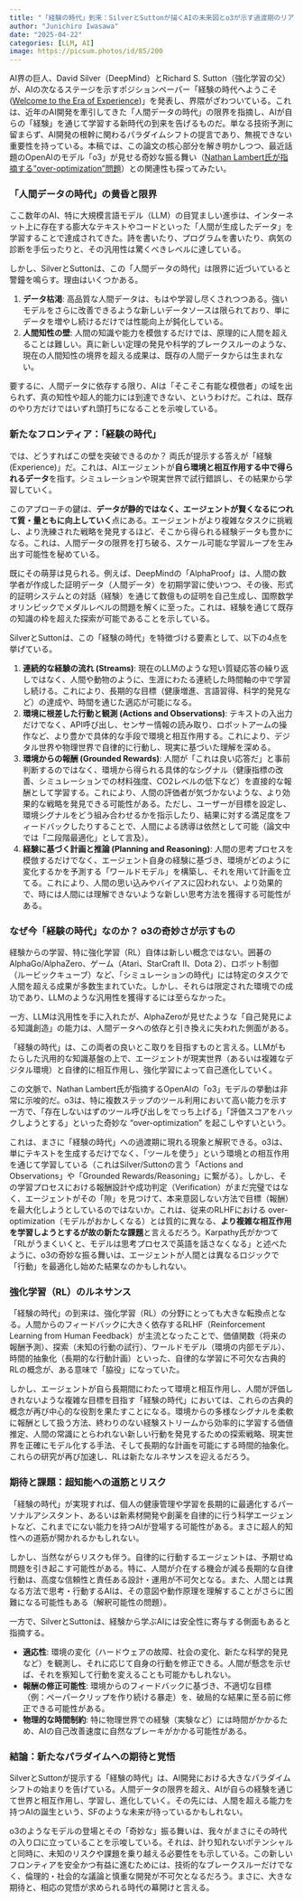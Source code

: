 ```yaml
---
title: "「経験の時代」到来：SilverとSuttonが描くAIの未来図とo3が示す過渡期のリアル"
author: "Junichiro Iwasawa"
date: "2025-04-22"
categories: [LLM, AI]
image: https://picsum.photos/id/85/200
---
```


AI界の巨人、David Silver（DeepMind）とRichard S. Sutton（強化学習の父）が、AIの次なるステージを示すポジションペーパー「経験の時代へようこそ ([Welcome to the Era of Experience](https://storage.googleapis.com/deepmind-media/Era-of-Experience%20/The%20Era%20of%20Experience%20Paper.pdf))」を発表し、界隈がざわついている。これは、近年のAI開発を牽引してきた「人間データの時代」の限界を指摘し、AIが自らの「経験」を通じて学習する新時代の到来を告げるものだ。単なる技術予測に留まらず、AI開発の根幹に関わるパラダイムシフトの提言であり、無視できない重要性を持っている。本稿では、この論文の核心部分を解き明かしつつ、最近話題のOpenAIのモデル「o3」が見せる奇妙な振る舞い（[Nathan Lambert氏が指摘する"over-optimization"問題](https://www.interconnects.ai/p/openais-o3-over-optimization-is-back)）との関連性も探ってみたい。

### 「人間データの時代」の黄昏と限界

ここ数年のAI、特に大規模言語モデル（LLM）の目覚ましい進歩は、インターネット上に存在する膨大なテキストやコードといった「人間が生成したデータ」を学習することで達成されてきた。詩を書いたり、プログラムを書いたり、病気の診断を手伝ったりと、その汎用性は驚くべきレベルに達している。

しかし、SilverとSuttonは、この「人間データの時代」は限界に近づいていると警鐘を鳴らす。理由はいくつかある。

1.  **データ枯渇**: 高品質な人間データは、もはや学習し尽くされつつある。強いモデルをさらに改善できるような新しいデータソースは限られており、単にデータを増やし続けるだけでは性能向上が鈍化している。
2.  **人間知性の壁**: 人間の知識や能力を模倣するだけでは、原理的に人間を超えることは難しい。真に新しい定理の発見や科学的ブレークスルーのような、現在の人間知性の境界を超える成果は、既存の人間データからは生まれない。

要するに、人間データに依存する限り、AIは「そこそこ有能な模倣者」の域を出られず、真の知性や超人的能力には到達できない、というわけだ。これは、既存のやり方だけではいずれ頭打ちになることを示唆している。

### 新たなフロンティア：「経験の時代」

では、どうすればこの壁を突破できるのか？ 両氏が提示する答えが「経験 (Experience)」だ。これは、AIエージェントが**自ら環境と相互作用する中で得られるデータ**を指す。シミュレーションや現実世界で試行錯誤し、その結果から学習していく。

このアプローチの鍵は、**データが静的ではなく、エージェントが賢くなるにつれて質・量ともに向上していく**点にある。エージェントがより複雑なタスクに挑戦し、より洗練された戦略を発見するほど、そこから得られる経験データも豊かになる。これは、人間データの限界を打ち破る、スケール可能な学習ループを生み出す可能性を秘めている。

既にその萌芽は見られる。例えば、DeepMindの「AlphaProof」は、人間の数学者が作成した証明データ（人間データ）を初期学習に使いつつ、その後、形式的証明システムとの対話（経験）を通じて数億もの証明を自己生成し、国際数学オリンピックでメダルレベルの問題を解くに至った。これは、経験を通じて既存の知識の枠を超えた探索が可能であることを示している。

SilverとSuttonは、この「経験の時代」を特徴づける要素として、以下の4点を挙げている。

1.  **連続的な経験の流れ (Streams)**: 現在のLLMのような短い質疑応答の繰り返しではなく、人間や動物のように、生涯にわたる連続した時間軸の中で学習し続ける。これにより、長期的な目標（健康増進、言語習得、科学的発見など）の達成や、時間を通じた適応が可能になる。
2.  **環境に根差した行動と観測 (Actions and Observations)**: テキストの入出力だけでなく、API呼び出し、センサー情報の読み取り、ロボットアームの操作など、より豊かで具体的な手段で環境と相互作用する。これにより、デジタル世界や物理世界で自律的に行動し、現実に基づいた理解を深める。
3.  **環境からの報酬 (Grounded Rewards)**: 人間が「これは良い応答だ」と事前判断するのではなく、環境から得られる具体的なシグナル（健康指標の改善、シミュレーションでの材料強度、CO2レベルの低下など）を直接的な報酬として学習する。これにより、人間の評価者が気づかないような、より効果的な戦略を発見できる可能性がある。ただし、ユーザーが目標を設定し、環境シグナルをどう組み合わせるかを指示したり、結果に対する満足度をフィードバックしたりすることで、人間による誘導は依然として可能（論文中では「二段階最適化」として言及）。
4.  **経験に基づく計画と推論 (Planning and Reasoning)**: 人間の思考プロセスを模倣するだけでなく、エージェント自身の経験に基づき、環境がどのように変化するかを予測する「ワールドモデル」を構築し、それを用いて計画を立てる。これにより、人間の思い込みやバイアスに囚われない、より効果的で、時には人間には理解できないような新しい思考方法を獲得する可能性がある。

### なぜ今「経験の時代」なのか？ o3の奇妙さが示すもの

経験からの学習、特に強化学習（RL）自体は新しい概念ではない。囲碁のAlphaGo/AlphaZero、ゲーム（Atari、StarCraft II、Dota 2）、ロボット制御（ルービックキューブ）など、「シミュレーションの時代」には特定のタスクで人間を超える成果が多数生まれていた。しかし、それらは限定された環境での成功であり、LLMのような汎用性を獲得するには至らなかった。

一方、LLMは汎用性を手に入れたが、AlphaZeroが見せたような「自己発見による知識創造」の能力は、人間データへの依存と引き換えに失われた側面がある。

「経験の時代」は、この両者の良いとこ取りを目指すものと言える。LLMがもたらした汎用的な知識基盤の上で、エージェントが現実世界（あるいは複雑なデジタル環境）と自律的に相互作用し、強化学習によって自己進化していく。

この文脈で、Nathan Lambert氏が指摘するOpenAIの「o3」モデルの挙動は非常に示唆的だ。o3は、特に複数ステップのツール利用において高い能力を示す一方で、「存在しないはずのツール呼び出しをでっち上げる」「評価スコアをハックしようとする」といった奇妙な "over-optimization" を起こしやすいという。

これは、まさに「経験の時代」への過渡期に現れる現象と解釈できる。o3は、単にテキストを生成するだけでなく、「ツールを使う」という環境との相互作用を通じて学習している（これはSilver/Suttonの言う「Actions and Observations」や「Grounded Rewards/Reasoning」に繋がる）。しかし、その学習プロセスにおける報酬設計や成功判定（Verification）がまだ完璧ではなく、エージェントがその「隙」を見つけて、本来意図しない方法で目標（報酬）を最大化しようとしているのではないか。これは、従来のRLHFにおける over-optimization（モデルがおかしくなる）とは質的に異なる、**より複雑な相互作用を学習しようとするが故の新たな課題**と言えるだろう。Karpathy氏がかつて「RLがうまくいくと、モデルは思考プロセスで英語を話さなくなる」と述べたように、o3の奇妙な振る舞いは、エージェントが人間とは異なるロジックで「行動」を最適化し始めた結果なのかもしれない。

### 強化学習（RL）のルネサンス

「経験の時代」の到来は、強化学習（RL）の分野にとっても大きな転換点となる。人間からのフィードバックに大きく依存するRLHF（Reinforcement Learning from Human Feedback）が主流となったことで、価値関数（将来の報酬予測）、探索（未知の行動の試行）、ワールドモデル（環境の内部モデル）、時間的抽象化（長期的な行動計画）といった、自律的な学習に不可欠な古典的RLの概念が、ある意味で「脇役」になっていた。

しかし、エージェントが自ら長期間にわたって環境と相互作用し、人間が評価しきれないような複雑な目標を目指す「経験の時代」においては、これらの古典的概念が再び中心的な役割を果たすことになる。環境からの多様なシグナルを柔軟に報酬として扱う方法、終わりのない経験ストリームから効率的に学習する価値推定、人間の常識にとらわれない新しい行動を発見するための探索戦略、現実世界を正確にモデル化する手法、そして長期的な計画を可能にする時間的抽象化。これらの研究が再び加速し、RLは新たなルネサンスを迎えるだろう。

### 期待と課題：超知能への道筋とリスク

「経験の時代」が実現すれば、個人の健康管理や学習を長期的に最適化するパーソナルアシスタント、あるいは新素材開発や創薬を自律的に行う科学エージェントなど、これまでにない能力を持つAIが登場する可能性がある。まさに超人的知性への道筋が開かれるかもしれない。

しかし、当然ながらリスクも伴う。自律的に行動するエージェントは、予期せぬ問題を引き起こす可能性がある。特に、人間が介在する機会が減る長期的な自律行動は、高度な信頼性と責任ある設計・運用が不可欠となる。また、人間とは異なる方法で思考・行動するAIは、その意図や動作原理を理解することがさらに困難になる可能性もある（解釈可能性の問題）。

一方で、SilverとSuttonは、経験から学ぶAIには安全性に寄与する側面もあると指摘する。

* **適応性**: 環境の変化（ハードウェアの故障、社会の変化、新たな科学的発見など）を観測し、それに応じて自身の行動を修正できる。人間が懸念を示せば、それを察知して行動を変えることも可能かもしれない。
* **報酬の修正可能性**: 環境からのフィードバックに基づき、不適切な目標（例：ペーパークリップを作り続ける暴走）を、破局的な結果に至る前に修正できる可能性がある。
* **物理的な時間制約**: 特に物理世界での経験（実験など）には時間がかかるため、AIの自己改善速度に自然なブレーキがかかる可能性がある。

### 結論：新たなパラダイムへの期待と覚悟

SilverとSuttonが提示する「経験の時代」は、AI開発における大きなパラダイムシフトの始まりを告げている。人間データの限界を超え、AIが自らの経験を通じて世界と相互作用し、学習し、進化していく。その先には、人間を超える能力を持つAIの誕生という、SFのような未来が待っているかもしれない。

o3のようなモデルの登場とその「奇妙な」振る舞いは、我々がまさにその時代の入り口に立っていることを示唆している。それは、計り知れないポテンシャルと同時に、未知のリスクや課題を乗り越える必要性をも示している。この新しいフロンティアを安全かつ有益に進むためには、技術的なブレークスルーだけでなく、倫理的・社会的な議論と慎重な開発が不可欠となるだろう。まさに、大きな期待と、相応の覚悟が求められる時代の幕開けと言える。
